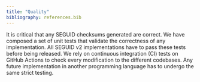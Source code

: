 ```yaml
---
title: "Quality"
bibliography: references.bib
---
```


It is critical that any SEGUID checksums generated are correct.  We
have composed a set of unit tests that validate the correctness of any
implementation.  All SEGUID v2 implementations have to pass these
tests before being released.  We rely on continuous integration (CI)
tests on GitHub Actions to check every modification to the different
codebases.  Any future implementation in another programming language
has to undergo the same strict testing.
